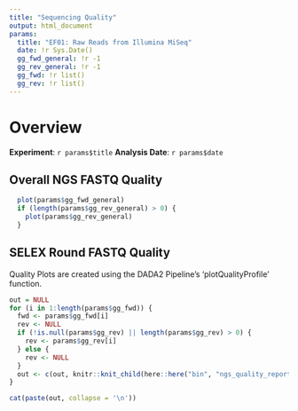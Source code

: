 ```yaml
---
title: "Sequencing Quality"
output: html_document
params:
  title: "EF01: Raw Reads from Illumina MiSeq"
  date: !r Sys.Date()
  gg_fwd_general: !r -1
  gg_rev_general: !r -1
  gg_fwd: !r list()
  gg_rev: !r list()
---
```


# Overview
**Experiment**: `r params$title`
**Analysis Date**: `r params$date`

## Overall NGS FASTQ Quality
```r
  plot(params$gg_fwd_general)
  if (length(params$gg_rev_general) > 0) {
    plot(params$gg_rev_general)
  }
```




## SELEX Round FASTQ Quality

Quality Plots are created using the DADA2 Pipeline's 'plotQualityProfile' function.

```r
out = NULL
for (i in 1:length(params$gg_fwd)) {
  fwd <- params$gg_fwd[i]
  rev <- NULL
  if (!is.null(params$gg_rev) || length(params$gg_rev) > 0) {
    rev <- params$gg_rev[i]
  } else {
    rev <- NULL
  }
  out <- c(out, knitr::knit_child(here::here("bin", "ngs_quality_report_plot_round.Rmd"), quiet=TRUE))
}
```

```r
cat(paste(out, collapse = '\n'))
```

